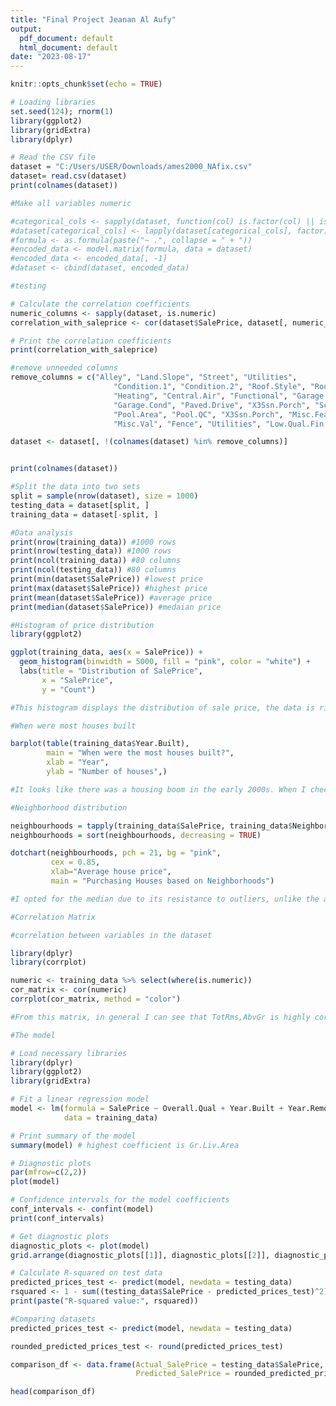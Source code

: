 ---
title: "Final Project Jeanan Al Aufy"
output:
  pdf_document: default
  html_document: default
date: "2023-08-17"
---

```{r setup, include=FALSE}
knitr::opts_chunk$set(echo = TRUE)

# Loading libraries
set.seed(124); rnorm(1)
library(ggplot2)
library(gridExtra)
library(dplyr)

```


```{r}
# Read the CSV file
dataset = "C:/Users/USER/Downloads/ames2000_NAfix.csv"
dataset= read.csv(dataset)
print(colnames(dataset))

```

```{r}
#Make all variables numeric

#categorical_cols <- sapply(dataset, function(col) is.factor(col) || is.character(col))
#dataset[categorical_cols] <- lapply(dataset[categorical_cols], factor)
#formula <- as.formula(paste("~ .", collapse = " + "))
#encoded_data <- model.matrix(formula, data = dataset)
#encoded_data <- encoded_data[, -1]
#dataset <- cbind(dataset, encoded_data)


```

```{r}
#testing

# Calculate the correlation coefficients
numeric_columns <- sapply(dataset, is.numeric)
correlation_with_saleprice <- cor(dataset$SalePrice, dataset[, numeric_columns])

# Print the correlation coefficients
print(correlation_with_saleprice)


```


```{r}
#remove unneeded columns
remove_columns = c("Alley", "Land.Slope", "Street", "Utilities", 
                       "Condition.1", "Condition.2", "Roof.Style", "Roof.Matl", 
                       "Heating", "Central.Air", "Functional", "Garage.Qual", 
                       "Garage.Cond", "Paved.Drive", "X3Ssn.Porch", "Screen.Porch", 
                       "Pool.Area", "Pool.QC", "X3Ssn.Porch", "Misc.Feature", 
                       "Misc.Val", "Fence", "Utilities", "Low.Qual.Fin.SF")

dataset <- dataset[, !(colnames(dataset) %in% remove_columns)]


print(colnames(dataset))
```

```{r}
#Split the data into two sets
split = sample(nrow(dataset), size = 1000) 
testing_data = dataset[split, ]  
training_data = dataset[-split, ] 

#Data analysis
print(nrow(training_data)) #1000 rows
print(nrow(testing_data)) #1000 rows
print(ncol(training_data)) #80 columns
print(ncol(testing_data)) #80 columns
print(min(dataset$SalePrice)) #lowest price
print(max(dataset$SalePrice)) #highest price
print(mean(dataset$SalePrice)) #average price
print(median(dataset$SalePrice)) #medaian price


```

```{r}
#Histogram of price distribution
library(ggplot2)

ggplot(training_data, aes(x = SalePrice)) +
  geom_histogram(binwidth = 5000, fill = "pink", color = "white") + 
  labs(title = "Distribution of SalePrice",
       x = "SalePrice",
       y = "Count")

#This histogram displays the distribution of sale price, the data is right skewed, this implies that there are more lower priced houses compared to higher priced ones. There are also outliers.


```


```{r}
#When were most houses built

barplot(table(training_data$Year.Built), 
        main = "When were the most houses built?", 
        xlab = "Year",
        ylab = "Number of houses",)

#It looks like there was a housing boom in the early 2000s. When I checked the frequency table, I found that most houses were built in 2005 (142 houses), followed by 138 houses in 2008. After that, the numbers started to decrease.
```



```{r}
#Neighborhood distribution

neighbourhoods = tapply(training_data$SalePrice, training_data$Neighborhood, median)
neighbourhoods = sort(neighbourhoods, decreasing = TRUE)

dotchart(neighbourhoods, pch = 21, bg = "pink",
         cex = 0.85,
         xlab="Average house price",
         main = "Purchasing Houses based on Neighborhoods")

#I opted for the median due to its resistance to outliers, unlike the average which can be skewed by extreme values. The graph demonstrates that neighborhood strongly impacts house prices. 

```


```{r}
#Correlation Matrix

#correlation between variables in the dataset

library(dplyr)      
library(corrplot) 

numeric <- training_data %>% select(where(is.numeric))
cor_matrix <- cor(numeric)
corrplot(cor_matrix, method = "color")

#From this matrix, in general I can see that TotRms,AbvGr is highly correlated to Gr.Liv.Area and Gr.Liv.Area is also highly correlated to TotRms.AbvGrd. Moving to predicitng sale prices, I can see that SalePrice is highly correlated to "Overall.Qual", "GR.Liv.Area", "X1st.Flr.SF", "Year.Built", "Year.Remod.Add" and  "TotRms.AbvGrd". (in order) meaning it is most correlated to the overall quality which is relevant as individuals would usually pay more for better quality, then the size of the house (GR.Liv.Area), then followed by the three variables which are "Year.Built", the remodel year (Year.Remod.Add) and the total rooms above ground (TotRms.AbvGrd).


```


```{r}
#The model

# Load necessary libraries
library(dplyr)
library(ggplot2)
library(gridExtra)

# Fit a linear regression model
model <- lm(formula = SalePrice ~ Overall.Qual + Year.Built + Year.Remod.Add + Lot.Area + TotRms.AbvGrd + Kitchen.AbvGr + Gr.Liv.Area + Bedroom.AbvGr + Overall.Cond,
            data = training_data)

# Print summary of the model
summary(model) # highest coefficient is Gr.Liv.Area

# Diagnostic plots
par(mfrow=c(2,2))
plot(model)

# Confidence intervals for the model coefficients
conf_intervals <- confint(model)
print(conf_intervals)

# Get diagnostic plots
diagnostic_plots <- plot(model)
grid.arrange(diagnostic_plots[[1]], diagnostic_plots[[2]], diagnostic_plots[[3]], diagnostic_plots[[4]], ncol = 2)

# Calculate R-squared on test data
predicted_prices_test <- predict(model, newdata = testing_data)
rsquared <- 1 - sum((testing_data$SalePrice - predicted_prices_test)^2) / sum((testing_data$SalePrice - mean(testing_data$SalePrice))^2)
print(paste("R-squared value:", rsquared))

```

```{r}

#Comparing datasets
predicted_prices_test <- predict(model, newdata = testing_data)

rounded_predicted_prices_test <- round(predicted_prices_test)

comparison_df <- data.frame(Actual_SalePrice = testing_data$SalePrice,
                            Predicted_SalePrice = rounded_predicted_prices_test)

head(comparison_df)

```












































